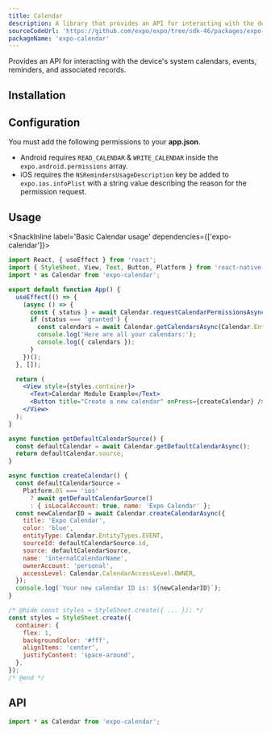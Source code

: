 ```yaml
---
title: Calendar
description: A library that provides an API for interacting with the device's system calendars, events, reminders, and associated records.
sourceCodeUrl: 'https://github.com/expo/expo/tree/sdk-46/packages/expo-calendar'
packageName: 'expo-calendar'
---
```



Provides an API for interacting with the device's system calendars, events, reminders, and associated records.

<PlatformsSection android emulator ios simulator />

## Installation

<APIInstallSection />

## Configuration

You must add the following permissions to your **app.json**.

- Android requires `READ_CALENDAR` & `WRITE_CALENDAR` inside the `expo.android.permissions` array.
- iOS requires the `NSRemindersUsageDescription` key be added to `expo.ios.infoPlist` with a string value describing the reason for the permission request.

## Usage

<SnackInline label='Basic Calendar usage' dependencies={['expo-calendar']}>

```jsx
import React, { useEffect } from 'react';
import { StyleSheet, View, Text, Button, Platform } from 'react-native';
import * as Calendar from 'expo-calendar';

export default function App() {
  useEffect(() => {
    (async () => {
      const { status } = await Calendar.requestCalendarPermissionsAsync();
      if (status === 'granted') {
        const calendars = await Calendar.getCalendarsAsync(Calendar.EntityTypes.EVENT);
        console.log('Here are all your calendars:');
        console.log({ calendars });
      }
    })();
  }, []);

  return (
    <View style={styles.container}>
      <Text>Calendar Module Example</Text>
      <Button title="Create a new calendar" onPress={createCalendar} />
    </View>
  );
}

async function getDefaultCalendarSource() {
  const defaultCalendar = await Calendar.getDefaultCalendarAsync();
  return defaultCalendar.source;
}

async function createCalendar() {
  const defaultCalendarSource =
    Platform.OS === 'ios'
      ? await getDefaultCalendarSource()
      : { isLocalAccount: true, name: 'Expo Calendar' };
  const newCalendarID = await Calendar.createCalendarAsync({
    title: 'Expo Calendar',
    color: 'blue',
    entityType: Calendar.EntityTypes.EVENT,
    sourceId: defaultCalendarSource.id,
    source: defaultCalendarSource,
    name: 'internalCalendarName',
    ownerAccount: 'personal',
    accessLevel: Calendar.CalendarAccessLevel.OWNER,
  });
  console.log(`Your new calendar ID is: ${newCalendarID}`);
}

/* @hide const styles = StyleSheet.create({ ... }); */
const styles = StyleSheet.create({
  container: {
    flex: 1,
    backgroundColor: '#fff',
    alignItems: 'center',
    justifyContent: 'space-around',
  },
});
/* @end */
```

</SnackInline>

## API

```js
import * as Calendar from 'expo-calendar';
```

<APISection packageName="expo-calendar" apiName="Calendar" />

